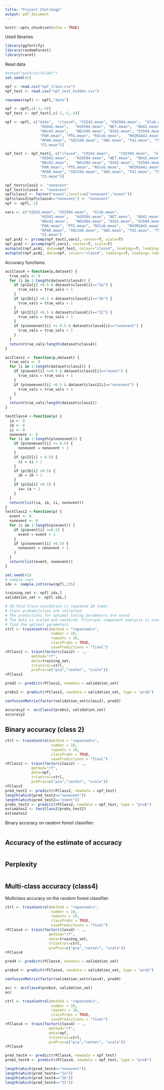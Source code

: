 ```yaml
---
title: "Project Challenge"
output: pdf_document
---
```


```r
knitr::opts_chunk$set(echo = TRUE)
```

Used libraries
```r
library(ggfortify)
library(randomForest)
library(caret)
```

Read data

```r
#setwd("path/to/folder")
set.seed(42)

npf <- read.csv("npf_train.csv")
npf_test <- read.csv("npf_test_hidden.csv")

rownames(npf) <- npf[,"date"]

npf <- npf[,c(-1,-4)]
npf_test <- npf_test[,c(-1,-2,-4)]

npf <- npf[, c("date",	"class4", "CO242.mean",	"CO2504.mean",	"Glob.mean",	
                "H2O42.mean",	"H2O504.mean", "NET.mean",	"NO42.mean",	"NO504.mean",	
                "NOx42.mean",	"NOx504.mean", "O342.mean",	"O3504.mean",	"Pamb0.mean",	
                "PAR.mean",	"PTG.mean", "RGlob.mean",	"RHIRGA42.mean",	"RHIRGA504.mean",	
                "RPAR.mean", "SO2168.mean",	"SWS.mean",	"T42.mean",	"T504.mean",	"UV_A.mean",	
                "CS.mean")]

npf_test <- npf_test[, c("class4", "CO242.mean",	"CO2504.mean",	"Glob.mean",	
                "H2O42.mean",	"H2O504.mean", "NET.mean",	"NO42.mean",	"NO504.mean",	
                "NOx42.mean",	"NOx504.mean", "O342.mean",	"O3504.mean",	"Pamb0.mean",	
                "PAR.mean",	"PTG.mean", "RGlob.mean",	"RHIRGA42.mean",	"RHIRGA504.mean",	
                "RPAR.mean", "SO2168.mean",	"SWS.mean",	"T42.mean",	"T504.mean",	"UV_A.mean",	
                "CS.mean")]

npf_test$class2 <- "nonevent"
npf_test$class4 <- "nonevent"
npf$class2 <- factor("event",levels=c("nonevent","event"))
npf$class2[npf$class4=="nonevent"] <- "nonevent"
npf <- npf[,-1]
```

```r
vars <- c("CO242.mean",	"CO2504.mean",	"Glob.mean",	
                "H2O42.mean",	"H2O504.mean", "NET.mean",	"NO42.mean",	"NO504.mean",	
                "NOx42.mean",	"NOx504.mean", "O342.mean",	"O3504.mean",	"Pamb0.mean",	
                "PAR.mean",	"PTG.mean", "RGlob.mean",	"RHIRGA42.mean",	"RHIRGA504.mean",	
                "RPAR.mean", "SO2168.mean",	"SWS.mean",	"T42.mean",	"T504.mean",	"UV_A.mean",	
                "CS.mean")
npf.pcA1 <- prcomp(npf_test[,vars], center=T, scale=T)
npf.pcA2 <- prcomp(npf[,vars], center=T, scale=T)
autoplot(npf.pcA1, data=npf_test, colour="class4", loadings=T, loadings.label=T)
autoplot(npf.pcA2, data=npf, colour="class4", loadings=T, loadings.label=T)
```


Accuracy functions:

```r
accClass4 <-function(p,dataset) {
  true_vals <- 0
  for (i in 1:length(dataset$class4)) {
    if (p$Ia[i] >0.5 & dataset$class4[i]=="Ia") {
      true_vals = true_vals + 1
    }
    if (p$Ib[i] >0.5 & dataset$class4[i]=="Ib") {
      true_vals = true_vals + 1
    }
    if (p$II[i] >0.5 & dataset$class4[i]=="II") {
      true_vals = true_vals + 1
    }
    if (p$nonevent[i] >= 0.5 & dataset$class4[i]=="nonevent") {
      true_vals = true_vals + 1
    }
  }
  return(true_vals/length(dataset$class4))
}

accClass2 <- function(p,dataset) {
  true_vals <- 0
  for (i in 1:length(dataset$class2)) {
    if (p$event[i] >=0.5 & dataset$class2[i]=="event") {
      true_vals = true_vals + 1
    }
    if (p$nonevent[i] >0.5 & dataset$class2[i]=="nonevent") {
      true_vals = true_vals + 1
    }
  }
  return(true_vals/length(dataset$class2))
}

testClass4 <-function(p) {
  ia <- 0
  ib <- 0
  ii <- 0
  nonevent <- 0
  for (i in 1:length(p$nonevent)) {
    if (p$nonevent[i] >= 0.5) {
      nonevent = nonevent + 1
    }
    if (p$II[i] > 0.5) {
      ii = ii + 1
    }
    if (p$Ib[i] >0.5) {
      ib = ib + 1
    }
    if (p$Ia[i] >0.5) {
      ia= ia + 1
    }
  }
  return(list(ia, ib, ii, nonevent))
}
testClass2 <-function(p) {
  event <- 0
  nonevent <- 0
  for (i in 1:length(p$event)) {
    if (p$event[i] >=0.5) {
      event = event + 1
    }
    if (p$nonevent[i] >0.5) {
      nonevent = nonevent + 1
    }
  }
  return(list(event, nonevent))
}
```

```r

set.seed(42)
# Sample rows
idx <- sample.int(nrow(npf),225)

training_set <- npf[ idx,]
validation_set <- npf[-idx,]

# 10-fold Cross-validation is repeated 10 times
# Class probabilities are collected
# The predictions for optimal tuning parameters are saved
# The data is scaled and centered. Principal component analysis is used to 
# find the optimal parameters
ctrl <- trainControl(method = "repeatedcv",
                     number = 10,
                     repeats = 10,
                     classProbs = TRUE,
                     savePredictions = "final")
rFClass2 <- train(factor(class2) ~ .,
            method="rf",
            data=training_set,
            trControl=ctrl,
            preProc=c("pca","center", "scale"))
rFClass2

pred2 <- predict(rFClass2, newdata = validation_set)

probs2 <- predict(rFClass2, newdata = validation_set, type = "prob")

confusionMatrix(factor(validation_set$class2), pred2)
```
```r
accuracy2 <- accClass2(probs2, validation_set)
accuracy2
```
## Binary accuracy (class 2)

```r
ctrl <- trainControl(method = "repeatedcv",
                     number = 10,
                     repeats = 10,
                     classProbs = TRUE,
                     savePredictions = "final")
rFClass2 <- train(factor(class2) ~ .,
            method="rf",
            data=npf,
            trControl=ctrl,
            preProc=c("pca","center", "scale"))
rFClass2
pred_test2 <- predict(rFClass2, newdata = npf_test)
length(which(pred_test2=="nonevent"))
length(which(pred_test2=="event"))
probs_test2 <- predict(rFClass2, newdata = npf_test, type = "prob")
estimates2 <- testClass2(probs_test2)
estimates2
```



Binary accuracy on random forest classifier:

```r

```

## Accuracy of the estimate of accuracy

```r

```

## Perplexity

```r

```

## Multi-class accuracy (class4)

Multiclass accuracy on the random forest classifier:

```r
ctrl <- trainControl(method = "repeatedcv",
                     number = 10,
                     repeats = 10,
                     classProbs = TRUE,
                     savePredictions = "final")
rFClass4 <- train(factor(class4) ~ .,
                    method="rf",
                    data=training_set,
                    trControl=ctrl,
                    preProc=c("pca","center", "scale"))
rFClass4

pred4 <- predict(rFClass4, newdata = validation_set)

probs4 <- predict(rFClass4, newdata = validation_set, type = "prob")

confusionMatrix(factor(validation_set$class4), pred4)
```

```r
acc <- accClass4(probs4, validation_set)
acc
```

```r
ctrl <- trainControl(method = "repeatedcv",
                     number = 10,
                     repeats = 10,
                     classProbs = TRUE,
                     savePredictions = "final")
rFClass4 <- train(factor(class4) ~ .,
                    method="rf",
                    data=npf,
                    trControl=ctrl,
                    preProc=c("pca","center", "scale"))
rFClass4

pred_test4 <- predict(rFClass4, newdata = npf_test)
probs_test4 <- predict(rFClass4, newdata = npf_test, type = "prob")

length(which(pred_test4=="nonevent"))
length(which(pred_test4=="Ia"))
length(which(pred_test4=="Ib"))
length(which(pred_test4=="II"))

```


